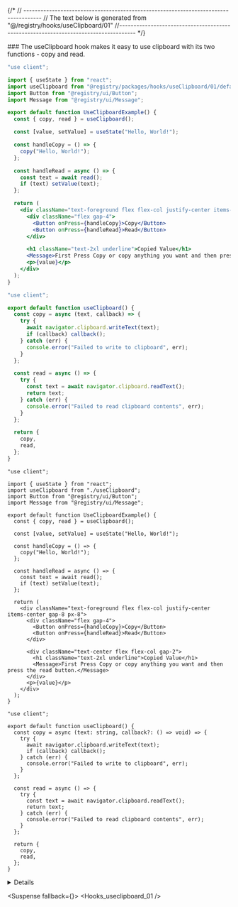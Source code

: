 
{/*
// ------------------------------------------------------------------------------------
    //	The text below is generated from "@/registry/hooks/useClipboard/01"
//------------------------------------------------------------------------------------
*/}

<Wrapper>
<Title>useClipboard</Title>
### The useClipboard hook makes it easy to use clipboard with its two functions - copy and read.

<CodeBlock variant="useclipboard">

```default|js|example.jsx
"use client";

import { useState } from "react";
import useClipboard from "@registry/packages/hooks/useClipboard/01/default-js/useClipboard";
import Button from "@registry/ui/Button";
import Message from "@registry/ui/Message";

export default function UseClipboardExample() {
  const { copy, read } = useClipboard();

  const [value, setValue] = useState("Hello, World!");

  const handleCopy = () => {
    copy("Hello, World!");
  };

  const handleRead = async () => {
    const text = await read();
    if (text) setValue(text);
  };

  return (
    <div className="text-foreground flex flex-col justify-center items-center gap-8 px-8">
      <div className="flex gap-4">
        <Button onPress={handleCopy}>Copy</Button>
        <Button onPress={handleRead}>Read</Button>
      </div>

      <h1 className="text-2xl underline">Copied Value</h1>
      <Message>First Press Copy or copy anything you want and then press the read button.</Message>
      <p>{value}</p>
    </div>
  );
}

```

```default|js|useClipboard.jsx
"use client";

export default function useClipboard() {
  const copy = async (text, callback) => {
    try {
      await navigator.clipboard.writeText(text);
      if (callback) callback();
    } catch (err) {
      console.error("Failed to write to clipboard", err);
    }
  };

  const read = async () => {
    try {
      const text = await navigator.clipboard.readText();
      return text;
    } catch (err) {
      console.error("Failed to read clipboard contents", err);
    }
  };

  return {
    copy,
    read,
  };
}

```

```default|ts|example.tsx
"use client";

import { useState } from "react";
import useClipboard from "./useClipboard";
import Button from "@registry/ui/Button";
import Message from "@registry/ui/Message";

export default function UseClipboardExample() {
  const { copy, read } = useClipboard();

  const [value, setValue] = useState("Hello, World!");

  const handleCopy = () => {
    copy("Hello, World!");
  };

  const handleRead = async () => {
    const text = await read();
    if (text) setValue(text);
  };

  return (
    <div className="text-foreground flex flex-col justify-center items-center gap-8 px-8">
      <div className="flex gap-4">
        <Button onPress={handleCopy}>Copy</Button>
        <Button onPress={handleRead}>Read</Button>
      </div>

      <div className="text-center flex flex-col gap-2">
        <h1 className="text-2xl underline">Copied Value</h1>
        <Message>First Press Copy or copy anything you want and then press the read button.</Message>
      </div>
      <p>{value}</p>
    </div>
  );
}

```

```default|ts|useClipboard.tsx
"use client";

export default function useClipboard() {
  const copy = async (text: string, callback?: () => void) => {
    try {
      await navigator.clipboard.writeText(text);
      if (callback) callback();
    } catch (err) {
      console.error("Failed to write to clipboard", err);
    }
  };

  const read = async () => {
    try {
      const text = await navigator.clipboard.readText();
      return text;
    } catch (err) {
      console.error("Failed to read clipboard contents", err);
    }
  };

  return {
    copy,
    read,
  };
}

```

</CodeBlock>
<Details>


## Functions Table

| Name | Parameters                              | Description                                                                              |
| ---- | --------------------------------------- | ---------------------------------------------------------------------------------------- |
| copy | `text: string`, `callback?: () => void` | Copies the provided text to the clipboard and optionally executes a callback on success. |
| read | -                                       | Reads and returns the current text from the clipboard.                                   |

## Copy parameters

| Name     | Type         | Default | Description                                                       |
| -------- | ------------ | ------- | ----------------------------------------------------------------- |
| text     | `string`     | -       | The text to be copied to the clipboard.                           |
| callback | `() => void` | -       | Optional function to execute after successfully copying the text. |

</Details>

<Suspense fallback={<Skeleton className="h-60 rounded-lg" />}>
<Display>
<Hooks_useclipboard_01 />
</Display>
</Suspense>

</Wrapper>
